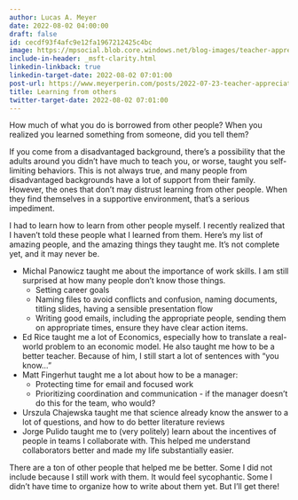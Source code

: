 ```yaml
---
author: Lucas A. Meyer
date: 2022-08-02 04:00:00
draft: false
id: cecdf93f4afc9e12fa1967212425c4bc
image: https://mpsocial.blob.core.windows.net/blog-images/teacher-appreciation.jpg
include-in-header: _msft-clarity.html
linkedin-linkback: true
linkedin-target-date: 2022-08-02 07:01:00
post-url: https://www.meyerperin.com/posts/2022-07-23-teacher-appreciation.html
title: Learning from others
twitter-target-date: 2022-08-02 07:01:00
---
```


How much of what you do is borrowed from other people? When you realized you learned something from someone, did you tell them?

If you come from a disadvantaged background, there's a possibility that the adults around you didn't have much to teach you, or worse, taught you self-limiting behaviors. This is not always true, and many people from disadvantaged backgrounds have a lot of support from their family. However, the ones that don't may distrust learning from other people. When they find themselves in a supportive environment, that's a serious impediment.

I had to learn how to learn from other people myself. I recently realized that I haven't told these people what I learned from them. Here's my list of amazing people, and the amazing things they taught me. It's not complete yet, and it may never be.

- Michal Panowicz taught me about the importance of work skills. I am still surprised at how many people don't know those things.
    - Setting career goals
    - Naming files to avoid conflicts and confusion, naming documents, titling slides, having a sensible presentation flow
    - Writing good emails, including the appropriate people, sending them on appropriate times, ensure they have clear action items.
- Ed Rice taught me a lot of Economics, especially how to translate a real-world problem to an economic model. He also taught me how to be a better teacher. Because of him, I still start a lot of sentences with "you know..."
- Matt Fingerhut taught me a lot about how to be a manager:
    - Protecting time for email and focused work
    - Prioritizing coordination and communication - if the manager doesn't do this for the team, who would?
- Urszula Chajewska taught me that science already know the answer to a lot of questions, and how to do better literature reviews
- Jorge Pulido taught me to (very politely) learn about the incentives of people in teams I collaborate with. This helped me understand collaborators better and made my life substantially easier.

There are a ton of other people that helped me be better. Some I did not include because I still work with them. It would feel sycophantic. Some I didn't have time to organize how to write about them yet. But I'll get there!